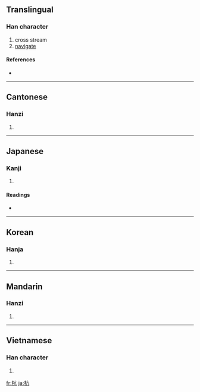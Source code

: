 ==Translingual==

===Han character===
{{Han char|rn=75|rad=木|as=04|sn=8|four=4091<sub>7</sub>|canj=木卜竹弓 (DYHN)|ids=⿰[[木]][[亢]]}}

# cross stream
# [[navigate]]

====References====
* {{Han ref|kx=0513.060|dkj=14494|dj=0898.130|hdz=21174.030|uh=676D|ud=26477|bh=AA43|bd=43587}}

----

==Cantonese==

===Hanzi===
{{yue-hanzi|jyut=|y=hong4}}

# {{defn|Cantonese|sort=木04}}

----

==Japanese==

===Kanji===
{{ja-kanji|grade=|rs=木04}}

# {{defn|Japanese}}

====Readings====
* {{ja-readings|on=[[こう]] (kō)|kun=[[わたる]] (wataru), [[くい]] (kui)}}

----

==Korean==

===Hanja===
{{ko-hanja|hangeul=항|eumhun=|rv=hang|mr=hang|y=hang}}

# {{defn|Korean|sort=木04}}

----

==Mandarin==

===Hanzi===
{{cmn-hanzi|pin=[[háng]] ([[hang2]]), [[kāng]] ([[kang1]])|wg=hang<sup>2</sup>, k'ang<sup>1</sup>}}

# {{defn|Mandarin|sort=木04}}

----

==Vietnamese==

===Han character===
{{vi-hantu|[[hàng]], [[cáng]], [[khiêng]]|rs=木04}}

# {{defn|Vietnamese|sort=木04}}

[[fr:杭]]
[[ja:杭]]